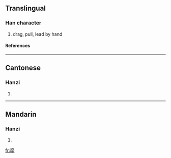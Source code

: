{{see|牽}}

==Translingual==
===Han character===
{{Han char|rn=93|rad=牛|as=05|sn=9|four=|canj=大月竹手 (KBHQ)}}
# drag, pull, lead by hand
====References====
{{Han ref|kx=0700.061|hdz=31806.150|uh=7275|ud=29301}}

----
==Cantonese==
===Hanzi===
{{yue-hanzi|jyut=|y=hin1}}
# {{defn|Cantonese}}

----
==Mandarin==
===Hanzi===
{{cmn-hanzi|tra=牽|pin=[[qiān]] (qian1)|wg=ch'ien<sup>1</sup>}}
# {{defn|Mandarin}}

[[fr:牵]]